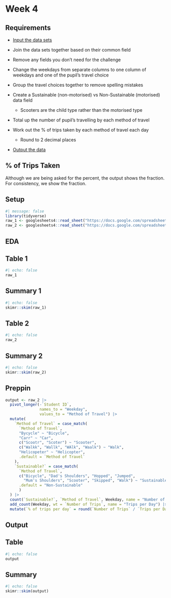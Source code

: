 # Week 4

## Requirements

-   [Input the data sets](https://drive.google.com/drive/folders/1Xec-soCTIomk_DfagSOu3awfuDrCrk6j?usp=sharing)

-   Join the data sets together based on their common field

-   Remove any fields you don't need for the challenge

-   Change the weekdays from separate columns to one column of weekdays and one of the pupil's travel choice

-   Group the travel choices together to remove spelling mistakes

-   Create a Sustainable (non-motorised) vs Non-Sustainable (motorised) data field 

    -   Scooters are the child type rather than the motorised type

-   Total up the number of pupil's travelling by each method of travel 

-   Work out the % of trips taken by each method of travel each day

    -   Round to 2 decimal places

-   [Output the data](https://drive.google.com/file/d/1XkzXuk4ZZYiRWW2eT65Pup2hE1kXUIxF/view?usp=sharing)

::: callout-warning
## % of Trips Taken

Although we are being asked for the percent, the output shows the fraction. For consistency, we show the fraction.
:::

## Setup

```r
#| message: false
library(tidyverse)
raw_1 <- googlesheets4::read_sheet("https://docs.google.com/spreadsheets/d/1SXZMY-kVx2Dz5q3DoFtqO7JRr3u8rGRF_-vE0lwii3I")
raw_2 <- googlesheets4::read_sheet("https://docs.google.com/spreadsheets/d/18tBSHiZFM51u5X5WZYyXHSqI0vC1REscBSs1KJ4S37c")
```

## EDA

::: panel-tabset
## Table 1

```r
#| echo: false
raw_1
```

## Summary 1

```r
#| echo: false
skimr::skim(raw_1)
```

## Table 2

```r
#| echo: false
raw_2
```

## Summary 2

```r
#| echo: false
skimr::skim(raw_2)
```
:::

## Preppin

```r
output <- raw_2 |>
  pivot_longer(-`Student ID`,
               names_to = "Weekday",
               values_to = "Method of Travel") |>
  mutate(
    `Method of Travel` = case_match(
      `Method of Travel`,
      "Bycycle" ~ "Bicycle",
      "Carr" ~ "Car",
      c("Scootr", "Scoter") ~ "Scooter",
      c("Walkk", "Wallk", "WAlk", "Waalk") ~ "Walk",
      "Helicopeter" ~ "Helicopter",
      .default = `Method of Travel`
    ),
    `Sustainable?` = case_match(
      `Method of Travel`,
      c("Bicycle", "Dad's Shoulders", "Hopped", "Jumped", 
        "Mum's Shoulders", "Scooter", "Skipped", "Walk") ~ "Sustainable",
      .default = "Non-Sustainable"
      )
  ) |> 
  count(`Sustainable?`, `Method of Travel`, Weekday, name = "Number of Trips") |> 
  add_count(Weekday, wt = `Number of Trips`, name = "Trips per Day") |> 
  mutate(`% of trips per day` = round(`Number of Trips` / `Trips per Day`, 2))
```

## Output

::: panel-tabset
## Table

```r
#| echo: false
output
```

## Summary

```r
#| echo: false
skimr::skim(output)
```
:::
